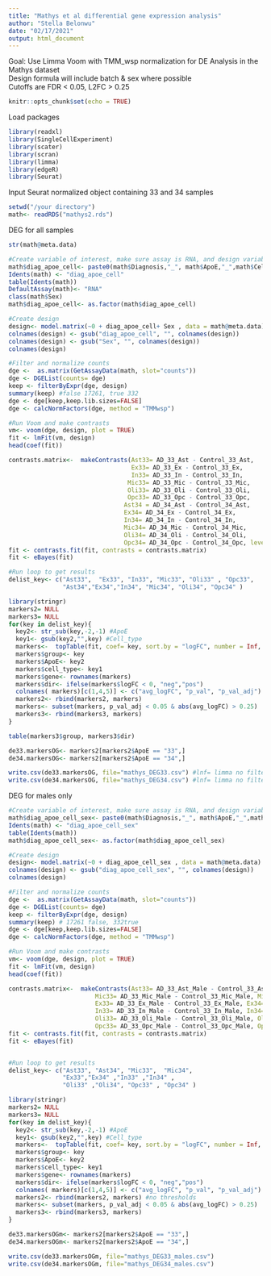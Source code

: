 ```yaml
---
title: "Mathys et al differential gene expression analysis"
author: "Stella Belonwu"
date: "02/17/2021"
output: html_document
---
```

Goal: Use Limma Voom with TMM_wsp normalization for DE Analysis in the Mathys dataset\
Design formula will include batch & sex where possible\
Cutoffs are FDR < 0.05, L2FC > 0.25\
```r
knitr::opts_chunk$set(echo = TRUE)
```

Load packages\
```r
library(readxl)
library(SingleCellExperiment)
library(scater)
library(scran)
library(limma)
library(edgeR)
library(Seurat)
```

Input Seurat normalized object containing 33 and 34 samples\
```r
setwd("/your directory")
math<- readRDS("mathys2.rds")
```

DEG for all samples\
```r
str(math@meta.data)

#Create variable of interest, make sure assay is RNA, and design variables are factors
math$diag_apoe_cell<- paste0(math$Diagnosis,"_", math$ApoE,"_",math$Cell_type)
Idents(math) <- "diag_apoe_cell"
table(Idents(math))
DefaultAssay(math)<- "RNA"
class(math$Sex)
math$diag_apoe_cell<- as.factor(math$diag_apoe_cell)

#Create design
design<- model.matrix(~0 + diag_apoe_cell+ Sex , data = math@meta.data) 
colnames(design) <- gsub("diag_apoe_cell", "", colnames(design))
colnames(design) <- gsub("Sex", "", colnames(design))
colnames(design)

#Filter and normalize counts
dge <-  as.matrix(GetAssayData(math, slot="counts")) 
dge <- DGEList(counts= dge)
keep <- filterByExpr(dge, design)
summary(keep) #false 17261, true 332
dge <- dge[keep,keep.lib.sizes=FALSE]  
dge <- calcNormFactors(dge, method = "TMMwsp")

#Run Voom and make contrasts
vm<- voom(dge, design, plot = TRUE)
fit <- lmFit(vm, design)
head(coef(fit))

contrasts.matrix<-  makeContrasts(Ast33= AD_33_Ast - Control_33_Ast, 
                                  Ex33= AD_33_Ex - Control_33_Ex, 
                                  In33= AD_33_In - Control_33_In,
                                 Mic33= AD_33_Mic - Control_33_Mic, 
                                 Oli33= AD_33_Oli - Control_33_Oli, 
                                 Opc33= AD_33_Opc - Control_33_Opc,
                                Ast34 = AD_34_Ast - Control_34_Ast, 
                                Ex34= AD_34_Ex - Control_34_Ex,
                                In34= AD_34_In - Control_34_In,
                                Mic34= AD_34_Mic - Control_34_Mic,
                                Oli34= AD_34_Oli - Control_34_Oli,
                                Opc34= AD_34_Opc - Control_34_Opc, levels = colnames(design))
fit <- contrasts.fit(fit, contrasts = contrasts.matrix) 
fit <- eBayes(fit)

#Run loop to get results 
delist_key<- c("Ast33",  "Ex33", "In33", "Mic33", "Oli33" , "Opc33",
               "Ast34","Ex34","In34", "Mic34", "Oli34", "Opc34" )

library(stringr)
markers2= NULL
markers3= NULL
for(key in delist_key){
  key2<- str_sub(key,-2,-1) #ApoE
  key1<- gsub(key2,"",key) #Cell_type
  markers<-  topTable(fit, coef= key, sort.by = "logFC", number = Inf, adjust.method = "BH")
  markers$group<- key
  markers$ApoE<- key2
  markers$cell_type<- key1
  markers$gene<- rownames(markers)
  markers$dir<- ifelse(markers$logFC < 0, "neg","pos")
  colnames( markers)[c(1,4,5)] <- c("avg_logFC", "p_val", "p_val_adj")
  markers2<- rbind(markers2, markers)  
  markers<- subset(markers, p_val_adj < 0.05 & abs(avg_logFC) > 0.25) 
  markers3<- rbind(markers3, markers) 
}

table(markers3$group, markers3$dir)

de33.markersOG<- markers2[markers2$ApoE == "33",]
de34.markersOG<- markers2[markers2$ApoE == "34",]

write.csv(de33.markersOG, file="mathys_DEG33.csv") #lnf= limma no filter
write.csv(de34.markersOG, file="mathys_DEG34.csv") #lnf= limma no filter
```

DEG for males only\
```r
#Create variable of interest, make sure assay is RNA, and design variables are factors
math$diag_apoe_cell_sex<- paste0(math$Diagnosis,"_", math$ApoE,"_",math$Cell_type, "_",math$Sex)
Idents(math) <- "diag_apoe_cell_sex"
table(Idents(math))
math$diag_apoe_cell_sex<- as.factor(math$diag_apoe_cell_sex)

#Create design
design<- model.matrix(~0 + diag_apoe_cell_sex , data = math@meta.data) 
colnames(design) <- gsub("diag_apoe_cell_sex", "", colnames(design))
colnames(design)

#Filter and normalize counts
dge <-  as.matrix(GetAssayData(math, slot="counts")) 
dge <- DGEList(counts= dge)
keep <- filterByExpr(dge, design)
summary(keep) # 17261 false, 332true 
dge <- dge[keep,keep.lib.sizes=FALSE]  
dge <- calcNormFactors(dge, method = "TMMwsp")

#Run Voom and make contrasts
vm<- voom(dge, design, plot = TRUE)
fit <- lmFit(vm, design)
head(coef(fit))

contrasts.matrix<-  makeContrasts(Ast33= AD_33_Ast_Male - Control_33_Ast_Male, Ast34 = AD_34_Ast_Male - Control_34_Ast_Male,
                        Mic33= AD_33_Mic_Male - Control_33_Mic_Male, Mic34= AD_34_Mic_Male - Control_34_Mic_Male,
                        Ex33= AD_33_Ex_Male - Control_33_Ex_Male, Ex34= AD_34_Ex_Male - Control_34_Ex_Male,
                        In33= AD_33_In_Male - Control_33_In_Male, In34= AD_34_In_Male - Control_34_In_Male,
                        Oli33= AD_33_Oli_Male - Control_33_Oli_Male, Oli34= AD_34_Oli_Male - Control_34_Oli_Male,
                        Opc33= AD_33_Opc_Male - Control_33_Opc_Male, Opc34= AD_34_Opc_Male - Control_34_Opc_Male, levels = colnames(design))
fit <- contrasts.fit(fit, contrasts = contrasts.matrix) 
fit <- eBayes(fit)


#Run loop to get results 
delist_key<- c("Ast33", "Ast34", "Mic33",  "Mic34", 
               "Ex33","Ex34" ,"In33" ,"In34" ,
               "Oli33" ,"Oli34", "Opc33" , "Opc34" )

library(stringr)
markers2= NULL
markers3= NULL
for(key in delist_key){
  key2<- str_sub(key,-2,-1) #ApoE
  key1<- gsub(key2,"",key) #Cell_type
  markers<-  topTable(fit, coef= key, sort.by = "logFC", number = Inf, adjust.method = "BH")  #number = 17775, 
  markers$group<- key
  markers$ApoE<- key2
  markers$cell_type<- key1
  markers$gene<- rownames(markers)
  markers$dir<- ifelse(markers$logFC < 0, "neg","pos")
  colnames( markers)[c(1,4,5)] <- c("avg_logFC", "p_val", "p_val_adj")
  markers2<- rbind(markers2, markers) #no thresholds
  markers<- subset(markers, p_val_adj < 0.05 & abs(avg_logFC) > 0.25) 
  markers3<- rbind(markers3, markers) 
}

de33.markersOGm<- markers2[markers2$ApoE == "33",]
de34.markersOGm<- markers2[markers2$ApoE == "34",]

write.csv(de33.markersOGm, file="mathys_DEG33_males.csv")  
write.csv(de34.markersOGm, file="mathys_DEG34_males.csv") 
```
